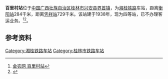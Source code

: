 {{Infobox China railway station 
|车站名称 = 百里村站
|图片 =
|图片介紹 = 
|车站名称拼音 = Bailicun
|车站位置 = {{CHN}}[[中国|中国]][[广西壮族自治区|广西壮族自治区]][[兴安县|兴安县]][[界首镇|界首镇]]
|归属= [[南宁铁路局|南宁铁路局]]
|线路 = [[湘桂铁路|湘桂铁路]]
|车站等级 = [[四等站_(中铁)|四等站]]
|月台数目 = 
}}

'''百里村站'''位于[[中国|中国]][[广西壮族自治区|广西壮族自治区]][[桂林市|桂林市]][[兴安县|兴安县]][[界首镇|界首镇]]，为[[湘桂铁路|湘桂铁路]]车站，距离[[衡阳站|衡阳站]]284千米，距离[[凭祥站|凭祥站]]729千米。该站建于1938年，现为四等站，已不办理客运业务。<ref>[http://ww.agri.com.cn/railway/1344.htm 金农网 百里村站]{{Dead link|date=2018年6月 |bot=InternetArchiveBot |fix-attempted=no }}</ref><ref>{{Cite book|title=中国铁路站名词典|last=孙本祥主编|first=|publisher=北京：[[中国铁道出版社|中国铁道出版社]]|year=2003.04|isbn=7-113-03941-3|location=|pages=480}}</ref>。

==参考资料==
{{reflist}}

{{湘桂铁路}}

[[Category:湘桂铁路车站|Category:湘桂铁路车站]]
[[Category:桂林市铁路车站|Category:桂林市铁路车站]]


{{China-rail-stub}}